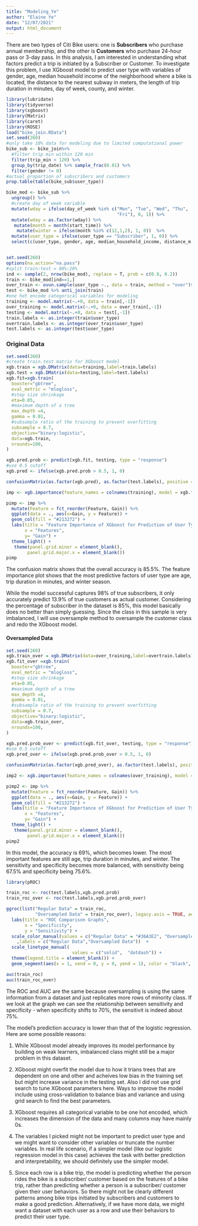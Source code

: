 ```yaml
---
title: "Modeling_Ye"
author: "Elaine Ye"
date: "12/07/2021"
output: html_document
---
```


There are two types of Citi Bike users: one is **Subscribers** who purchase annual membership, and the other is **Customers** who purchase 24-hour pass or 3-day pass. In this analysis, I am interested in understanding what factors predict a trip is initiated by a Subscriber or Customer. To investigate this problem, I use XGboost model to predict user type with variables of gender, age, median household income of the neighborhood where a bike is located, the distance to the nearest subway in meters, the length of trip duration in minutes, day of week, county, and winter. 


```r
library(lubridate)
library(tidyverse)
library(xgboost)
library(Matrix)
library(caret)
library(ROSE)
load("bike_join.RData")
set.seed(260)
#only take 10% data for modeling due to limited computational power 
bike_sub <- bike_join%>%
  #filter trip min within 120 min
  filter(trip_min < 120) %>%
  group_by(trip_date) %>% sample_frac(0.01) %>%
  filter(gender != 0)
#actual proportion of subscribers and customers 
prop.table(table(bike_sub$user_type))
```

```r
bike_mod <- bike_sub %>%
  ungroup() %>%
  #create day of week variable 
  mutate(wday = ifelse(day_of_week %in% c("Mon", "Tue", "Wed", "Thu",
                                          "Fri"), 0, 1)) %>%
  mutate(wday = as.factor(wday)) %>%
   mutate(month = month(start_time)) %>%
    mutate(winter = ifelse(month %in% c(12,1,2), 1, 0))  %>%
  mutate(user_type = ifelse(user_type == "Subscriber", 1, 0)) %>%
  select(c(user_type, gender, age, median_household_income, distance_m, trip_min, suburb, winter))


set.seed(260)
options(na.action="na.pass")
#split train:test = 80%:20%
ind <- sample(2, nrow(bike_mod), replace = T, prob = c(0.8, 0.2))
train <- bike_mod[ind==1,]
over_train <- ovun.sample(user_type ~., data = train, method = "over")$data
test <- bike_mod %>% anti_join(train)
#one hot encode categorical variables for modeling 
training <- model.matrix(~.+0, data = train[,-1])
over_training <- model.matrix(~.+0, data = over_train[,-1])
testing <- model.matrix(~.+0, data = test[,-1])
train.labels <- as.integer(train$user_type)
overtrain.labels <- as.integer(over_train$user_type)
test.labels <- as.integer(test$user_type)

```

### Original Data 
```r
set.seed(260)
#create train.test matrix for XGboost model 
xgb.train = xgb.DMatrix(data=training,label=train.labels)
xgb.test = xgb.DMatrix(data=testing,label=test.labels)
xgb.fit=xgb.train(
  booster="gbtree",
  eval_metric = "mlogloss",
  #step size shrinkage 
  eta=0.05,
  #maximum depth of a tree 
  max_depth =4,
  gamma = 0.01, 
  #subsample ratio of the training to prevent overfitting
  subsample = 0.7,
  objective="binary:logistic",
  data=xgb.train,
  nrounds=100,
)

xgb.pred.prob <- predict(xgb.fit, testing, type = "response")
#use 0.5 cutoff 
xgb.pred <- ifelse(xgb.pred.prob > 0.5, 1, 0)

confusionMatrix(as.factor(xgb.pred), as.factor(test.labels), positive = "1")

imp <- xgb.importance(feature_names = colnames(training), model = xgb.fit) 

pimp <- imp %>%
  mutate(Feature = fct_reorder(Feature, Gain)) %>%
  ggplot(data = ., aes(x=Gain, y = Feature)) +
  geom_col(fill = "#213272") +
  labs(title = "Feature Importance of XGboost for Prediction of User Type",
       x = "Features",
       y= "Gain") +
  theme_light() +
   theme(panel.grid.minor = element_blank(),
        panel.grid.major.x = element_blank()) 
pimp
```


The confusion matrix shows that the overall accuracy is 85.5%. The feature importance plot shows that the most predictive factors of user type are age, trip duration in minutes, and winter season. 


While the model successful captures 98% of true subscribers, it only accurately predict 13.9% of true customers as actual customer. Considering the percentage of subscriber in the dataset is 85%, this model basically does no better than simply guessing. Since the class in this sample is very imbalanced, I will use oversample method to oversample the customer class and redo the XGboost model.     


#### Oversampled Data 
```r
set.seed(260)
xgb.train_over = xgb.DMatrix(data=over_training,label=overtrain.labels)
xgb.fit_over =xgb.train(
  booster="gbtree",
  eval_metric = "mlogloss",
  #step size shrinkage 
  eta=0.05,
  #maximum depth of a tree 
  max_depth =4,
  gamma = 0.01, 
  #subsample ratio of the training to prevent overfitting
  subsample = 0.7,
  objective="binary:logistic",
  data=xgb.train_over,
  nrounds=100,
)

xgb.pred.prob_over <- predict(xgb.fit_over, testing, type = "response")
#use 0.5 cutoff 
xgb.pred_over <- ifelse(xgb.pred.prob_over > 0.5, 1, 0)

confusionMatrix(as.factor(xgb.pred_over), as.factor(test.labels), positive = "1")

imp2 <- xgb.importance(feature_names = colnames(over_training), model = xgb.fit_over) 

pimp2 <- imp %>%
  mutate(Feature = fct_reorder(Feature, Gain)) %>%
  ggplot(data = ., aes(x=Gain, y = Feature)) +
  geom_col(fill = "#213272") +
  labs(title = "Feature Importance of XGboost for Prediction of User Type",
       x = "Features",
       y= "Gain") +
  theme_light() +
   theme(panel.grid.minor = element_blank(),
        panel.grid.major.x = element_blank()) 
pimp2
```


In this model, the accuracy is 69%, which becomes lower. The most important features are still age, trip duration in minutes, and winter. The sensitivity and specificity becomes more balanced, with sensitivity being 67.5% and specificity being 75.6%. 


```r
library(pROC)

train_roc <- roc(test.labels,xgb.pred.prob)
train_roc_over <- roc(test.labels,xgb.pred.prob_over)

ggroc(list("Regular Data" = train_roc,
           "Oversampled Data" = train_roc_over), legacy.axis = TRUE, aes = c("linetype", "color")) +
  labs(title = "ROC Comparison Graphs",
       x = "Specificity",
       y = "Sensitivity") +
  scale_color_manual(values = c("Regular Data" = "#36A3E2", "Oversampled Data" =  "#213272")
    ,labels = c("Regular Data","Oversampled Data"))  +
  scale_linetype_manual(
                         values = c("solid",  "dotdash")) +
  theme(legend.title = element_blank()) + 
  geom_segment(aes(x = 1, xend = 0, y = 0, yend = 1), color = "black", linetype = "dashed")

auc(train_roc)
auc(train_roc_over)
```


The ROC and AUC are the same because oversampling is using the same information from a dataset and just replicates more rows of minority class. If we look at the graph we can see the relationship between sensitivity and specificity - when specificity shifts to 70%, the sensitivit is indeed about 75%. 

The model's prediction accuracy is lower than that of the logistic regression. Here are some possible reasons: 

1. While XGboost model already improves its model performance by building on weak learners, imbalanced class might still be a major problem in this dataset. 

2. XGboost might overfit the model due to how it trians trees that are dependent on one and other and acheives low bias in the training set but might increase variance in the testing set. Also I did not use grid search to tune XGboost parameters here. Ways to improve the model include using cross-validation to balance bias and variance and using grid search to find the best parameters. 

3. XGboost requires all categorical variable to be one hot encoded, which increases the dimension of the data and many columns may have mainly 0s.

4. The variables I picked might not be important to predict user type and we might want to consider other variables or truncate the number variables. In real life scenario, if a simpler model (like our logistic regression model in this case) achieves the task with better prediction and interpretability, we should definitely use the simpler model.  

5. Since each row is a bike trip, the model is predicting whether the person rides the bike is a subscriber/ customer based on the features of a bike trip, rather than predicting whether a person is a subscriber/ customer given their user behaviors. So there might not be clearly different patterns among bike trips initiated by subscribers and customers to make a good prediction. Alternatively, if we have more data, we might want a dataset with each user as a row and use their behaviors to predict their user type. 




